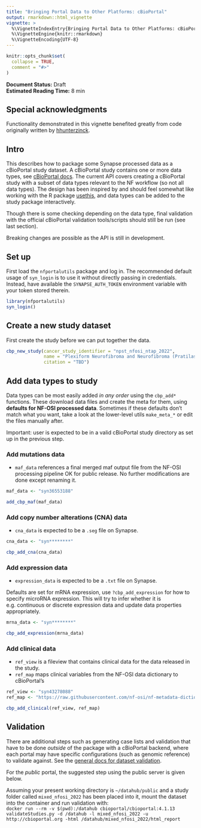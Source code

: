 ```yaml
---
title: "Bringing Portal Data to Other Platforms: cBioPortal"
output: rmarkdown::html_vignette
vignette: >
  %\VignetteIndexEntry{Bringing Portal Data to Other Platforms: cBioPortal}
  %\VignetteEngine{knitr::rmarkdown}
  %\VignetteEncoding{UTF-8}
---
```


```r
knitr::opts_chunk$set(
  collapse = TRUE,
  comment = "#>"
)
```

**Document Status:** Draft  
**Estimated Reading Time:** 8 min

## Special acknowledgments 

Functionality demonstrated in this vignette benefited greatly from code originally written by [hhunterzinck](https://github.com/hhunterzinck). 

## Intro

This describes how to package some Synapse processed data as a cBioPortal study dataset.
A cBioPortal study contains one or more data types, see [cBioPortal docs](https://docs.cbioportal.org/file-formats/). 
The current API covers creating a cBioPortal study with a subset of data types relevant to the NF workflow (so not all data types). 
The design has been inspired by and should feel somewhat like working with the R package [usethis](https://github.com/r-lib/usethis), 
and data types can be added to the study package interactively.

Though there is some checking depending on the data type, final validation with the official cBioPortal validation tools/scripts should still be run (see last section).

Breaking changes are possible as the API is still in development.

## Set up

First load the `nfportalutils` package and log in. 
The recommended default usage of `syn_login` is to use it without directly passing in credentials. 
Instead, have available the `SYNAPSE_AUTH_TOKEN` environment variable with your token stored therein. 

```r
library(nfportalutils)
syn_login()
```

## Create a new study dataset

First create the study before we can put together the data.

```r

cbp_new_study(cancer_study_identifier = "npst_nfosi_ntap_2022",
              name = "Plexiform Neurofibroma and Neurofibroma (Pratilas 2022)",
              citation = "TBD")
```

## Add data types to study

Data types can be most easily added _in any order_ using the `cbp_add*` functions.
These download data files and create the meta for them, using **defaults for NF-OSI processed data**. 
Sometimes if these defaults don't match what you want, take a look at the lower-level utils `make_meta_*` or edit the files manually after.

Important: user is expected to be in a valid cBioPortal study directory as set up in the previous step.

### Add mutations data

- `maf_data` references a final merged maf output file from the NF-OSI processing pipeline OK for public release. 
No further modifications are done except renaming it.

```r

maf_data <- "syn36553188"

add_cbp_maf(maf_data)
```

### Add copy number alterations (CNA) data

- `cna_data` is expected to be a `.seg` file on Synapse.

```r

cna_data <- "syn********"

cbp_add_cna(cna_data)
```

### Add expression data

- `expression_data` is expected to be a `.txt` file on Synapse. 

Defaults are set for mRNA expression, use `?cbp_add_expression` for how to specify microRNA expression. 
This will try to infer whether it is e.g. continuous or discrete expression data and update data properties appropriately.

```r

mrna_data <- "syn********"

cbp_add_expression(mrna_data)
```


### Add clinical data

- `ref_view` is a fileview that contains clinical data for the data released in the study.
- `ref_map` maps clinical variables from the NF-OSI data dictionary to cBioPortal's

```r

ref_view <- "syn43278088"
ref_map <- "https://raw.githubusercontent.com/nf-osi/nf-metadata-dictionary/main/mappings/cBioPortal.yaml"

cbp_add_clinical(ref_view, ref_map)
```

## Validation

There are additional steps such as generating case lists and validation that have to be done _outside_ of the package with a cBioPortal backend, where each portal may have specific configurations (such as genomic reference) to validate against.
See the [general docs for dataset validation](https://docs.cbioportal.org/using-the-dataset-validator/).

For the _public_ portal, the suggested step using the public server is given below.  

Assuming your present working directory is `~/datahub/public` and a study folder called `mixed_nfosi_2022` has been placed into it, mount the dataset into the container and run validation with:  
`docker run --rm -v $(pwd):/datahub cbioportal/cbioportal:4.1.13 validateStudies.py -d /datahub -l mixed_nfosi_2022 -u http://cbioportal.org -html /datahub/mixed_nfosi_2022/html_report`

 